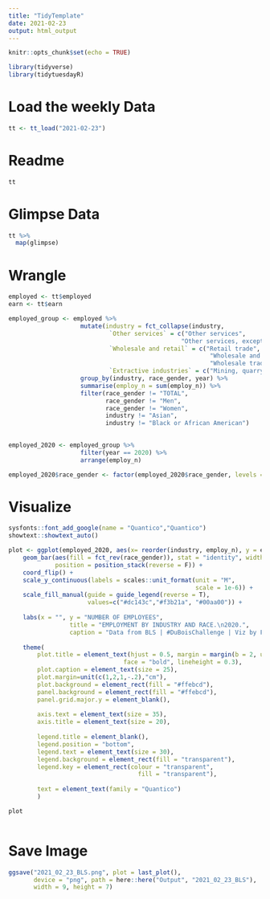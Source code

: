 ```yaml
---
title: "TidyTemplate"
date: 2021-02-23
output: html_output
---
```


```r

knitr::opts_chunk$set(echo = TRUE)

library(tidyverse)
library(tidytuesdayR)

```

# Load the weekly Data

```r

tt <- tt_load("2021-02-23")

```


# Readme

```r

tt

```


# Glimpse Data

```r

tt %>% 
  map(glimpse)

```

# Wrangle

```r

employed <- tt$employed
earn <- tt$earn

employed_group <- employed %>%
                    mutate(industry = fct_collapse(industry,
                            `Other services` = c("Other services", 
                                                "Other services, except private households"),
                            `Wholesale and retail` = c("Retail trade", 
                                                        "Wholesale and retail trade",
                                                        "Wholesale trade"),
                            `Extractive industries` = c("Mining, quarrying, and oil and gas extraction"))) %>%
                    group_by(industry, race_gender, year) %>%
                    summarise(employ_n = sum(employ_n)) %>%
                    filter(race_gender != "TOTAL", 
                           race_gender != "Men",
                           race_gender != "Women",
                           industry != "Asian",
                           industry != "Black or African American")
                    

employed_2020 <- employed_group %>%
                    filter(year == 2020) %>%
                    arrange(employ_n) 

employed_2020$race_gender <- factor(employed_2020$race_gender, levels = c("Black or African American", "Asian", "White"))

```


# Visualize


```r

sysfonts::font_add_google(name = "Quantico","Quantico")
showtext::showtext_auto()

plot <- ggplot(employed_2020, aes(x= reorder(industry, employ_n), y = employ_n)) +
    geom_bar(aes(fill = fct_rev(race_gender)), stat = "identity", width = .6,
             position = position_stack(reverse = F)) +
    coord_flip() +
    scale_y_continuous(labels = scales::unit_format(unit = "M",
                                                    scale = 1e-6)) +
    scale_fill_manual(guide = guide_legend(reverse = T),
                      values=c("#dc143c","#f3b21a", "#00aa00")) +
    
    labs(x = "", y = "NUMBER OF EMPLOYEES",
                 title = "EMPLOYMENT BY INDUSTRY AND RACE.\n2020.",
                 caption = "Data from BLS | #DuBoisChallenge | Viz by Francisco GF") +
    
    theme(
        plot.title = element_text(hjust = 0.5, margin = margin(b = 2, unit = "cm"), size = 60, 
                                face = "bold", lineheight = 0.3),
        plot.caption = element_text(size = 25),
        plot.margin=unit(c(1,2,1,-.2),"cm"),
        plot.background = element_rect(fill = "#ffebcd"),
        panel.background = element_rect(fill = "#ffebcd"),
        panel.grid.major.y = element_blank(),
        
        axis.text = element_text(size = 35),
        axis.title = element_text(size = 20),
        
        legend.title = element_blank(),
        legend.position = "bottom",
        legend.text = element_text(size = 30),
        legend.background = element_rect(fill = "transparent"),
        legend.key = element_rect(colour = "transparent", 
                                    fill = "transparent"),
        
        text = element_text(family = "Quantico")
        )

plot
  
```

# Save Image

```r

ggsave("2021_02_23_BLS.png", plot = last_plot(), 
       device = "png", path = here::here("Output", "2021_02_23_BLS"),
       width = 9, height = 7)

```
